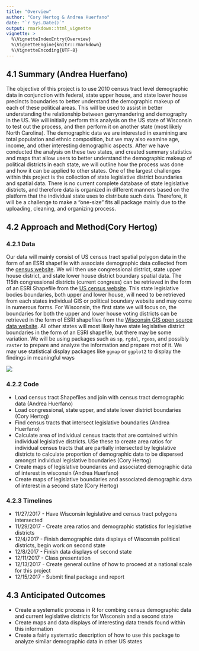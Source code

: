 ```yaml
---
title: "Overview"
author: "Cory Hertog & Andrea Huerfano"
date: "`r Sys.Date()`"
output: rmarkdown::html_vignette
vignette: >
  %\VignetteIndexEntry{Overview}
  %\VignetteEngine{knitr::rmarkdown}
  %\VignetteEncoding{UTF-8}
---
```


## 4.1 Summary (Andrea Huerfano)
The objective of this project is to use 2010 census tract level demographic data in conjunction with federal, state upper house, and state lower house precincts boundaries to better understand the demographic makeup of each of these political areas. This will be used to assist in better understanding the relationship between gerrymandering and demography in the US.  We will initially perform this analysis on the US state of Wisconsin to test out the process, and then perform it on another state (most likely North Carolina).  The demographic data we are interested in examining are total population and ethnic composition, but we may also examine age, income, and other interesting demographic aspects. After we have conducted the analysis on these two states, and created summary statistics and maps that allow users to better understand the demographic makeup of political districts in each state, we will outline how the process was done and how it can be applied to other states.  One of the largest challenges within this project is the collection of state legislative district boundaries and spatial data. There is no current complete database of state legislative districts, and therefore data is organized in different manners based on the platform that the individual state uses to distribute such data. Therefore, it will be a challenge to make a “one-size” fits all package mainly due to the uploading, cleaning, and organizing process.

## 4.2 Approach and Method(Cory Hertog)

### 4.2.1 Data 
Our data will mainly consist of US census tract spatial polygon data in the form of an ESRI shapefile with associate demographic data collected from the [census website](https://www.census.gov/geo/maps-data/data/tiger-data.html).  We will then use congressional district, state upper house district, and state lower house district boundary spatial data. The 115th  congressional districts (current congress) can be retrieved in the form of an ESRI Shapefile from the [US census website](https://www.census.gov/geo/reference/ansi_statetables.html). This state legislative bodies boundaries, both upper and lower house, will need to be retrieved from each states individual GIS or political boundary website and may come in numerous forms.  For Wisconsin, the first state we will focus on, the boundaries for both the upper and lower house voting districts can be retrieved in the form of ESRI shapefiles from the [Wisconsin GIS open source data website](http://data-ltsb.opendata.arcgis.com/).  All other states will most likely have state legislative district boundaries in the form of an ESRI shapefile, but there may be some variation. We will be using packages such as `sp`, `rgdal`, `rgeos`, and possibly `raster` to prepare and analyze the information and prepare mot of it. We may use statistical display packages like `ggmap` or `ggplot2` to display the findings in meaningful ways

![](fig/WIdists_Base.png)

### 4.2.2 Code
- Load census tract Shapefiles and join with census tract demographic data (Andrea Huerfano)
- Load congressional, state upper, and state lower district boundaries (Cory Hertog)
- Find census tracts that intersect legislative boundaries (Andrea Huerfano)
- Calculate area of individual census tracts that are contained within individual legislative districts. USe these to create area ratios for individual census tracts that are partially intersected by legislative districts to calculate proportion of demographic data to be dispersed amongst individual legislative boundaries (Cory Hertog)
- Create maps of legislative boundaries and associated demographic data of interest in wisconsin (Andrea Huerfano)
- Create maps of legislative boundaries and associated demographic data of interest in a second state (Cory Hertog)

### 4.2.3  Timelines
- 11/27/2017 - Have Wisconsin legislative and census tract polygons intersected
- 11/29/2017 - Create area ratios and demographic statistics for legislative districts
- 12/4/2017 - Finish demographic data displays of Wisconsin political districts, begin work on second state
- 12/8/2017 - Finish data displays of second state
- 12/11/2017 - Class presentation
- 12/13/2017 - Create general outline of how to proceed at a national scale for this project
- 12/15/2017 - Submit final package and report


## 4.3 Anticipated Outcomes
- Create a  systematic process in R for combing census demographic data and current legislative districts for Wisconsin and a second state
- Create maps and data displays of interesting data trends found within this information
- Create a fairly systematic description of how to use this package to analyze similar demographic data in other US states


